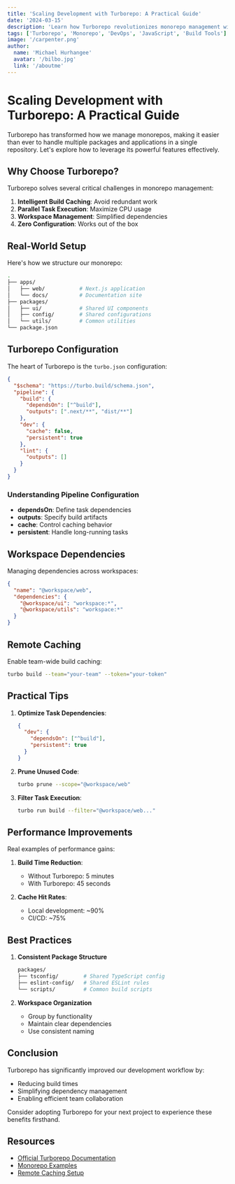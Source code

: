 ```yaml
---
title: 'Scaling Development with Turborepo: A Practical Guide'
date: '2024-03-15'
description: 'Learn how Turborepo revolutionizes monorepo management with intelligent build caching, parallel execution, and seamless package management. Discover real-world examples of how to structure and optimize your monorepo for maximum developer productivity.'
tags: ['Turborepo', 'Monorepo', 'DevOps', 'JavaScript', 'Build Tools']
image: '/carpenter.png'
author:
  name: 'Michael Hurhangee'
  avatar: '/bilbo.jpg'
  link: '/aboutme'
---
```


# Scaling Development with Turborepo: A Practical Guide

Turborepo has transformed how we manage monorepos, making it easier than ever to handle multiple packages and applications in a single repository. Let's explore how to leverage its powerful features effectively.

## Why Choose Turborepo?

Turborepo solves several critical challenges in monorepo management:

1. **Intelligent Build Caching**: Avoid redundant work
2. **Parallel Task Execution**: Maximize CPU usage
3. **Workspace Management**: Simplified dependencies
4. **Zero Configuration**: Works out of the box

## Real-World Setup

Here's how we structure our monorepo:

```bash
.
├── apps/
│   ├── web/           # Next.js application
│   └── docs/          # Documentation site
├── packages/
│   ├── ui/            # Shared UI components
│   ├── config/        # Shared configurations
│   └── utils/         # Common utilities
└── package.json
```

## Turborepo Configuration

The heart of Turborepo is the `turbo.json` configuration:

```json
{
  "$schema": "https://turbo.build/schema.json",
  "pipeline": {
    "build": {
      "dependsOn": ["^build"],
      "outputs": [".next/**", "dist/**"]
    },
    "dev": {
      "cache": false,
      "persistent": true
    },
    "lint": {
      "outputs": []
    }
  }
}
```

### Understanding Pipeline Configuration

- **dependsOn**: Define task dependencies
- **outputs**: Specify build artifacts
- **cache**: Control caching behavior
- **persistent**: Handle long-running tasks

## Workspace Dependencies

Managing dependencies across workspaces:

```json
{
  "name": "@workspace/web",
  "dependencies": {
    "@workspace/ui": "workspace:*",
    "@workspace/utils": "workspace:*"
  }
}
```

## Remote Caching

Enable team-wide build caching:

```bash
turbo build --team="your-team" --token="your-token"
```

## Practical Tips

1. **Optimize Task Dependencies**:

   ```json
   {
     "dev": {
       "dependsOn": ["^build"],
       "persistent": true
     }
   }
   ```

2. **Prune Unused Code**:

   ```bash
   turbo prune --scope="@workspace/web"
   ```

3. **Filter Task Execution**:
   ```bash
   turbo run build --filter="@workspace/web..."
   ```

## Performance Improvements

Real examples of performance gains:

1. **Build Time Reduction**:

   - Without Turborepo: 5 minutes
   - With Turborepo: 45 seconds

2. **Cache Hit Rates**:
   - Local development: ~90%
   - CI/CD: ~75%

## Best Practices

1. **Consistent Package Structure**

   ```bash
   packages/
   ├── tsconfig/        # Shared TypeScript config
   ├── eslint-config/   # Shared ESLint rules
   └── scripts/         # Common build scripts
   ```

2. **Workspace Organization**
   - Group by functionality
   - Maintain clear dependencies
   - Use consistent naming

## Conclusion

Turborepo has significantly improved our development workflow by:

- Reducing build times
- Simplifying dependency management
- Enabling efficient team collaboration

Consider adopting Turborepo for your next project to experience these benefits firsthand.

## Resources

- [Official Turborepo Documentation](https://turbo.build/repo)
- [Monorepo Examples](https://github.com/vercel/turbo/tree/main/examples)
- [Remote Caching Setup](https://turbo.build/repo/docs/core-concepts/remote-caching)
